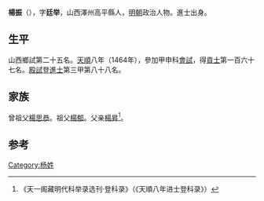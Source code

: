 {{other uses|楊振 (義州衛)}}
'''楊振'''（{{bd|1426年||？}}），字'''廷举'''，山西澤州高平縣人，[[明朝|明朝]]政治人物。進士出身。

== 生平 ==
山西鄉試第二十五名。[[天顺_(明朝)|天順]]八年（1464年），參加甲申科[[會試|會試]]，得[[貢士|貢士]]第一百六十七名。[[殿試|殿試]]登[[進士|進士]]第三甲第八十八名。

== 家族 ==
曾祖父[[楊思恭|楊思恭]]。祖父[[楊郁|楊郁]]。父亲[[楊昇|楊昇]]<ref>《天一阁藏明代科举录选刊·登科录》（《天順八年进士登科录》）</ref>。

==参考==
{{reflist}}

{{天順八年甲申科殿試金榜}}

{{Authority control}}

{{DEFAULTSORT:}}
[[Category:杨姓|Category:杨姓]]


{{明朝人物小作品}}